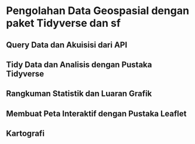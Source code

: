 # Pengolahan Data Geospasial dengan paket Tidyverse dan sf
 
## Query Data dan Akuisisi dari API

## Tidy Data dan Analisis dengan Pustaka Tidyverse

## Rangkuman Statistik dan Luaran Grafik

## Membuat Peta Interaktif dengan Pustaka Leaflet

## Kartografi